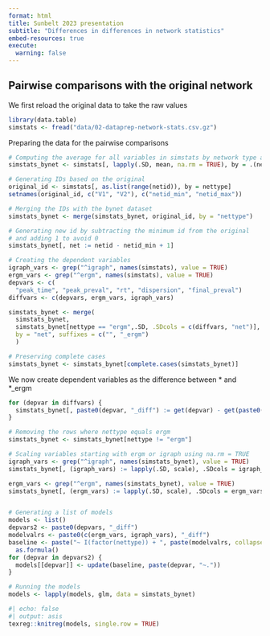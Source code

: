 ```yaml
---
format: html
title: Sunbelt 2023 presentation
subtitle: "Differences in differences in network statistics"
embed-resources: true
execute: 
  warning: false
---
```


## Pairwise comparisons with the original network

We first reload the original data to take the raw values

```r
library(data.table)
simstats <- fread("data/02-dataprep-network-stats.csv.gz")
```

Preparing the data for the pairwise comparisons

```r
# Computing the average for all variables in simstats by network type and id
simstats_bynet <- simstats[, lapply(.SD, mean, na.rm = TRUE), by = .(nettype, netid), .SDcols = setdiff(colnames(simstats), c("nettype", "netid"))]

# Generating IDs based on the original
original_id <- simstats[, as.list(range(netid)), by = nettype]
setnames(original_id, c("V1", "V2"), c("netid_min", "netid_max"))

# Merging the IDs with the bynet dataset
simstats_bynet <- merge(simstats_bynet, original_id, by = "nettype")

# Generating new id by subtracting the minimum id from the original
# and adding 1 to avoid 0
simstats_bynet[, net := netid - netid_min + 1]

# Creating the dependent variables
igraph_vars <- grep("^igraph", names(simstats), value = TRUE)
ergm_vars <- grep("^ergm", names(simstats), value = TRUE)
depvars <- c(
  "peak_time", "peak_preval", "rt", "dispersion", "final_preval")
diffvars <- c(depvars, ergm_vars, igraph_vars)

simstats_bynet <- merge(
  simstats_bynet,
  simstats_bynet[nettype == "ergm",.SD, .SDcols = c(diffvars, "net")],
  by = "net", suffixes = c("", "_ergm")
  )

# Preserving complete cases
simstats_bynet <- simstats_bynet[complete.cases(simstats_bynet)]

```

We now create dependent variables as the difference between  \* and \*_ergm

```r
for (depvar in diffvars) {
  simstats_bynet[, paste0(depvar, "_diff") := get(depvar) - get(paste0(depvar, "_ergm"))]
}

# Removing the rows where nettype equals ergm
simstats_bynet <- simstats_bynet[nettype != "ergm"]

# Scaling variables starting with ergm or igraph using na.rm = TRUE
igraph_vars <- grep("^igraph", names(simstats_bynet), value = TRUE)
simstats_bynet[, (igraph_vars) := lapply(.SD, scale), .SDcols = igraph_vars]

ergm_vars <- grep("^ergm", names(simstats_bynet), value = TRUE)
simstats_bynet[, (ergm_vars) := lapply(.SD, scale), .SDcols = ergm_vars]


# Generating a list of models
models <- list()
depvars2 <- paste0(depvars, "_diff")
modelvalrs <- paste0(c(ergm_vars, igraph_vars), "_diff")
baseline <- paste("~ I(factor(nettype)) + ", paste(modelvalrs, collapse = " + ")) |>
  as.formula()
for (depvar in depvars2) {
  models[[depvar]] <- update(baseline, paste(depvar, "~."))
}

# Running the models
models <- lapply(models, glm, data = simstats_bynet)
```

```r
#| echo: false
#| output: asis
texreg::knitreg(models, single.row = TRUE)
```